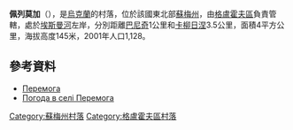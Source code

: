 {{coord|51|32|53|N|33|56|25|E|scale:100000_region:UA|display=title}}

'''佩列莫加'''（{{lang-uk|Перемога}}），是[[烏克蘭|烏克蘭]]的村落，位於該國東北部[[蘇梅州|蘇梅州]]，由[[格盧霍夫區|格盧霍夫區]]負責管轄，處於[[埃斯曼河|埃斯曼河]]左岸，分別距離[[巴尼奇|巴尼奇]]1公里和[[卡柳日涅_(格盧霍夫區)|卡柳日涅]]3.5公里，面積4平方公里，海拔高度145米，2001年人口1,128。

==參考資料==
*[http://w1.c1.rada.gov.ua/pls/z7502/A005?rdat1=02.02.2010&rf7571=28918 Перемога]{{dead link|date=2017年11月 |bot=InternetArchiveBot |fix-attempted=yes }}
* [http://weather.in.ua/ua/symskaja/19885 Погода в селі Перемога] {{Wayback|url=http://weather.in.ua/ua/symskaja/19885 |date=20111220000747 }}

{{DEFAULTSORT:Перемога}}
[[Category:蘇梅州村落|Category:蘇梅州村落]]
[[Category:格盧霍夫區村落|Category:格盧霍夫區村落]]


{{Sumy-geo-stub}}